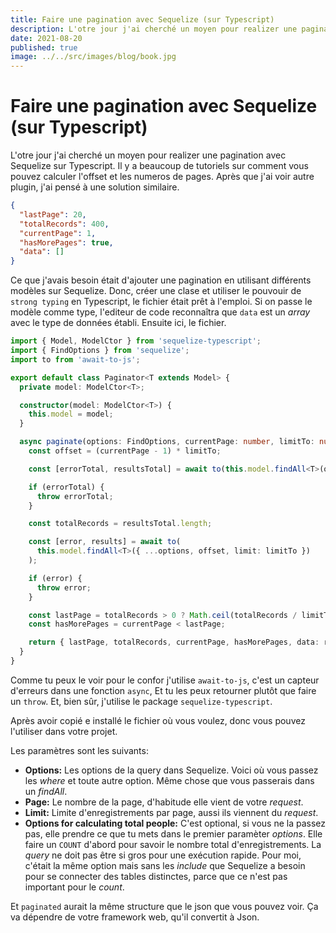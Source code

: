 ---
title: Faire une pagination avec Sequelize (sur Typescript)
description: L'otre jour j'ai cherché un moyen pour realizer une pagination avec Sequelize sur Typescript. Il y a beaucoup de tutoriels sur comment vous pouvez calculer l'offset et les numeros de pages. Après que j'ai voir autre plugin, j'ai pensé à une solution similaire.
date: 2021-08-20
published: true
image: ../../src/images/blog/book.jpg
---

# Faire une pagination avec Sequelize (sur Typescript)

L'otre jour j'ai cherché un moyen pour realizer une pagination avec Sequelize sur Typescript. Il y a beaucoup de tutoriels sur comment vous pouvez calculer l'offset et les numeros de pages. Après que j'ai voir autre plugin, j'ai pensé à une solution similaire.

```json
{
  "lastPage": 20,
  "totalRecords": 400,
  "currentPage": 1,
  "hasMorePages": true,
  "data": []
}
```

Ce que j'avais besoin était d'ajouter une pagination en utilisant différents modèles sur Sequelize. Donc, créer une clase et utiliser le pouvouir de `strong typing` en Typescript, le fichier était prêt à l'emploi. Si on passe le modèle comme type, l'editeur de code reconnaîtra que `data` est un _array_ avec le type de données établi. Ensuite ici, le fichier.

```ts
import { Model, ModelCtor } from 'sequelize-typescript';
import { FindOptions } from 'sequelize';
import to from 'await-to-js';

export default class Paginator<T extends Model> {
  private model: ModelCtor<T>;

  constructor(model: ModelCtor<T>) {
    this.model = model;
  }

  async paginate(options: FindOptions, currentPage: number, limitTo: number, optionsForCalculateTotal?: FindOptions) {
    const offset = (currentPage - 1) * limitTo;

    const [errorTotal, resultsTotal] = await to(this.model.findAll<T>(optionsForCalculateTotal ?? options));

    if (errorTotal) {
      throw errorTotal;
    }

    const totalRecords = resultsTotal.length;

    const [error, results] = await to(
      this.model.findAll<T>({ ...options, offset, limit: limitTo })
    );

    if (error) {
      throw error;
    }

    const lastPage = totalRecords > 0 ? Math.ceil(totalRecords / limitTo) : 0;
    const hasMorePages = currentPage < lastPage;

    return { lastPage, totalRecords, currentPage, hasMorePages, data: results };
  }
}
```

Comme tu peux le voir pour le confor j'utilise `await-to-js`, c'est un capteur d'erreurs dans une fonction `async`, Et tu les peux retourner plutôt que faire un `throw`. Et, bien sûr, j'utilise le package `sequelize-typescript`.

Après avoir copié e installé le fichier où vous voulez, donc vous pouvez l'utiliser dans votre projet.

Les paramètres sont les suivants:

- **Options:** Les options de la query dans Sequelize. Voici où vous passez les _where_ et toute autre option. Même chose que vous passerais dans un _findAll_.
- **Page:** Le nombre de la page, d'habitude elle vient de votre _request_.
- **Limit:** Limite d'enregistrements par page, aussi ils viennent du _request_.
- **Options for calculating total people:** C'est optional, si vous ne la passez pas, elle prendre ce que tu mets dans le premier paramèter _options_. Elle faire un `COUNT` d'abord pour savoir le nombre total d'enregistrements. La _query_ ne doit pas être si gros pour une exécution rapide. Pour moi, c'était la même option mais sans les _include_ que Sequelize a besoin pour se connecter des tables distinctes, parce que ce n'est pas important pour le _count_.

Et `paginated` aurait la même structure que le json que vous pouvez voir. Ça va dépendre de votre framework web, qu'il convertit à  Json.
